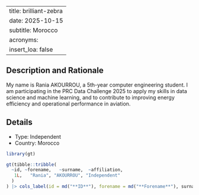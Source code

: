 
---
title: brilliant-zebra
date: 2025-10-15
subtitle: Morocco
acronyms:
  insert_loa: false
---

## Description and Rationale

My name is Rania AKOURROU, a 5th-year computer engineering student. 
I am participating in the PRC Data Challenge 2025 to apply my skills in data science and machine learning, and to contribute to improving energy efficiency and operational performance in aviation.

## Details

* Type: Independent
* Country: Morocco

```r
library(gt)

gt(tibble::tribble(
  ~id, ~forename,   ~surname,  ~affiliation,
   1L,   "Rania", "AKOURROU", "Independent"
  )
) |> cols_label(id = md("**ID**"), forename = md("**Forename**"), surname ~ md("**Surname**"), affiliation ~ md("**Affiliation**"))
```
